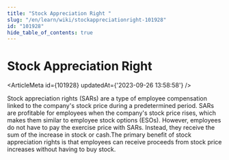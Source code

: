 ```yaml
---
title: "Stock Appreciation Right "
slug: "/en/learn/wiki/stockappreciationright-101928"
id: "101928"
hide_table_of_contents: true
---
```



# Stock Appreciation Right 

<ArticleMeta id={101928} updatedAt={'2023-09-26 13:58:58'} />
<div className='border-solid border-b border-t-0 my-4 border-[var(--ifm-color-gray-300)]' />

Stock appreciation rights (SARs) are a type of employee compensation linked to the company's stock price during a predetermined period. SARs are profitable for employees when the company's stock price rises, which makes them similar to employee stock options (ESOs). However, employees do not have to pay the exercise price with SARs. Instead, they receive the sum of the increase in stock or cash.The primary benefit of stock appreciation rights is that employees can receive proceeds from stock price increases without having to buy stock.
